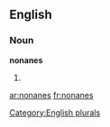 ==English==

===Noun===
'''nonanes'''

# {{plural of|[[nonane]]}}

[[Category:English plurals]]

[[ar:nonanes]]
[[fr:nonanes]]
